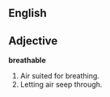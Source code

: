 ==English==

== Adjective ==
'''breathable'''
# Air suited for breathing.
# Letting air seep through.